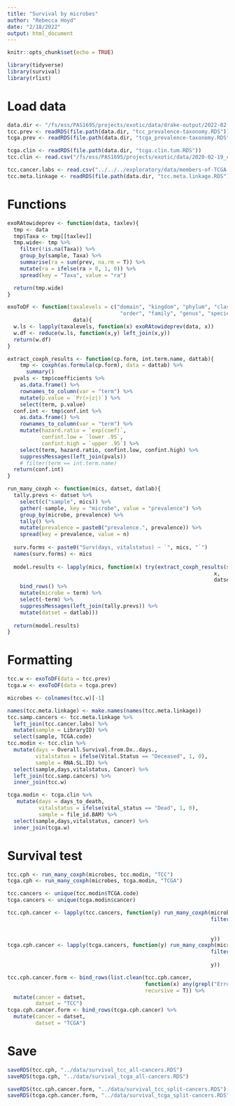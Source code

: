 ```yaml
---
title: "Survival by microbes"
author: "Rebecca Hoyd"
date: "2/18/2022"
output: html_document
---
```


```r
knitr::opts_chunk$set(echo = TRUE)

library(tidyverse)
library(survival)
library(rlist)
```

# Load data

```r
data.dir <- "/fs/ess/PAS1695/projects/exotic/data/drake-output/2022-02-16"
tcc.prev <- readRDS(file.path(data.dir, "tcc_prevalence-taxonomy.RDS"))
tcga.prev <- readRDS(file.path(data.dir, "tcga_prevalence-taxonomy.RDS"))

tcga.clin <- readRDS(file.path(data.dir, "tcga.clin.tum.RDS"))
tcc.clin <- read.csv("/fs/ess/PAS1695/projects/exotic/data/2020-02-19_clinical_aggregated.csv")

tcc.cancer.labs <- read.csv("../../../exploratory/data/members-of-TCGA-groups.csv")
tcc.meta.linkage <- readRDS(file.path(data.dir, "tcc.meta.linkage.RDS"))
```

# Functions
```r
exoRAtowideprev <- function(data, taxlev){
  tmp <- data
  tmp$Taxa <- tmp[[taxlev]]
  tmp.wide<- tmp %>%
    filter(!is.na(Taxa)) %>%
    group_by(sample, Taxa) %>%
    summarise(ra = sum(prev, na.rm = T)) %>%
    mutate(ra = ifelse(ra > 0, 1, 0)) %>%
    spread(key = "Taxa", value = "ra")

  return(tmp.wide)
}

exoToDF <- function(taxalevels = c("domain", "kingdom", "phylum", "class", 
                                    "order", "family", "genus", "species"), 
                     data){
  w.ls <- lapply(taxalevels, function(x) exoRAtowideprev(data, x))
  w.df <- reduce(w.ls, function(x,y) left_join(x,y)) 
  return(w.df)
}
```

```r
extract_coxph_results <- function(cp.form, int.term.name, dattab){
    tmp <- coxph(as.formula(cp.form), data = dattab) %>%
      summary()
  pvals <- tmp$coefficients %>%
    as.data.frame() %>%
    rownames_to_column(var = "term") %>%
    mutate(p.value = `Pr(>|z|)`) %>%
    select(term, p.value)
  conf.int <- tmp$conf.int %>%
    as.data.frame() %>%
    rownames_to_column(var = "term") %>%
    mutate(hazard.ratio = `exp(coef)`,
           confint.low = `lower .95`,
           confint.high = `upper .95`) %>%
    select(term, hazard.ratio, confint.low, confint.high) %>%
    suppressMessages(left_join(pvals)) 
    # filter(term == int.term.name)
  return(conf.int)
}

run_many_coxph <- function(mics, datset, datlab){
  tally.prevs <- datset %>%
    select(c("sample", mics)) %>%
    gather(-sample, key = "microbe", value = "prevalence") %>%
    group_by(microbe, prevalence) %>%
    tally() %>%
    mutate(prevalence = paste0("prevalence.", prevalence)) %>%
    spread(key = prevalence, value = n)
  
  surv.forms <- paste0("Surv(days, vitalstatus) ~ `", mics, "`")
  names(surv.forms) <- mics
  
  model.results <- lapply(mics, function(x) try(extract_coxph_results(surv.forms[[x]],
                                                                  x,
                                                                  datset) %>%
    bind_rows() %>%
    mutate(microbe = term) %>%
    select(-term) %>%
    suppressMessages(left_join(tally.prevs)) %>%
    mutate(datset = datlab)))
  
  return(model.results)
}
```

# Formatting

```r
tcc.w <- exoToDF(data = tcc.prev)
tcga.w <- exoToDF(data = tcga.prev)

microbes <- colnames(tcc.w)[-1]
```

```r
names(tcc.meta.linkage) <- make.names(names(tcc.meta.linkage))
tcc.samp.cancers <- tcc.meta.linkage %>%
  left_join(tcc.cancer.labs) %>%
  mutate(sample = LibraryID) %>%
  select(sample, TCGA.code)
tcc.modin <- tcc.clin %>%
  mutate(days = Overall.Survival.from.Dx..days.,
         vitalstatus = ifelse(Vital.Status == "Deceased", 1, 0),
         sample = RNA.SL.ID) %>%
  select(sample,days,vitalstatus, Cancer) %>%
  left_join(tcc.samp.cancers) %>%
  inner_join(tcc.w)

tcga.modin <- tcga.clin %>%
   mutate(days = days_to_death,
          vitalstatus = ifelse(vital_status == "Dead", 1, 0),
          sample = file_id.BAM) %>%
  select(sample,days,vitalstatus, cancer) %>%
  inner_join(tcga.w)

```

# Survival test

```r
tcc.cph <- run_many_coxph(microbes, tcc.modin, "TCC")
tcga.cph <- run_many_coxph(microbes, tcga.modin, "TCGA")
```

```r
tcc.cancers <- unique(tcc.modin$TCGA.code)
tcga.cancers <- unique(tcga.modin$cancer)

tcc.cph.cancer <- lapply(tcc.cancers, function(y) run_many_coxph(microbes, 
                                                                 filter(tcc.modin,
                                                                        TCGA.code ==
                                                                          y),
                                                                 y))
tcga.cph.cancer <- lapply(tcga.cancers, function(y) run_many_coxph(microbes, 
                                                                 filter(tcga.modin,
                                                                        cancer == y),
                                                                 y))
```

```r
tcc.cph.cancer.form <- bind_rows(list.clean(tcc.cph.cancer, 
                                            function(x) any(grepl("Error", x)),
                                            recursive = T)) %>%
  mutate(cancer = datset,
         datset = "TCC") 
tcga.cph.cancer.form <- bind_rows(tcga.cph.cancer) %>%
  mutate(cancer = datset,
         datset = "TCGA") 
```

# Save

```r
saveRDS(tcc.cph, "../data/survival_tcc_all-cancers.RDS")
saveRDS(tcga.cph, "../data/survival_tcga_all-cancers.RDS")

saveRDS(tcc.cph.cancer.form, "../data/survival_tcc_split-cancers.RDS")
saveRDS(tcga.cph.cancer.form, "../data/survival_tcga_split-cancers.RDS")
```





